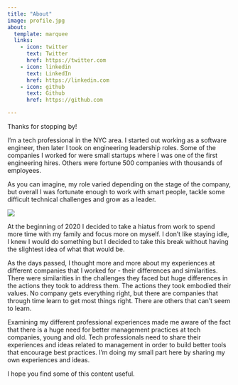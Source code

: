 ```yaml
---
title: "About"
image: profile.jpg
about:
  template: marquee
  links:
    - icon: twitter
      text: Twitter
      href: https://twitter.com
    - icon: linkedin
      text: LinkedIn
      href: https://linkedin.com
    - icon: github
      text: Github
      href: https://github.com

---
```


Thanks for stopping by!

I'm a tech professional in the NYC area. I started out working as a software engineer, then later I took on engineering leadership roles. Some of the companies I worked for were small startups where I was one of the first engineering hires. Others were fortune 500 companies with thousands of employees.

As you can imagine, my role varied depending on the stage of the company, but overall I was fortunate enough to work with smart people, tackle some difficult technical challenges and grow as a leader.

![](images/path.jpeg)

At the beginning of 2020 I decided to take a hiatus from work to spend more time with my family and focus more on myself. I don't like staying idle, I knew I would do something but I decided to take this break without having the slightest idea of what that would be.


As the days passed, I thought more and more about my experiences at different companies that I worked for - their differences and similarities. There were similarities in the challenges they faced but huge  differences in the actions they took to address them. The actions they took embodied their values. No company gets everything right, but there are companies that through time learn to get most things right. There are others that can't seem to learn.


Examining my different professional experiences made me aware of the fact that there is a huge need for better management practices at tech companies, young and old. Tech professionals need to share their experiences and ideas related to management in order to build better tools that encourage best practices. I'm doing my small part here by sharing my own experiences and ideas.

I hope you find some of this content useful.